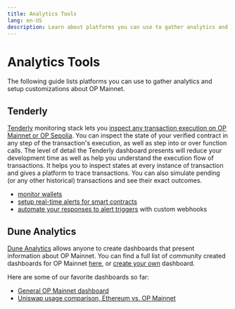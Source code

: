 ```yaml
---
title: Analytics Tools
lang: en-US
description: Learn about platforms you can use to gather analytics and setup customizations about OP Mainnet.
---
```



# Analytics Tools

The following guide lists platforms you can use to gather analytics and setup customizations about OP Mainnet.

## Tenderly

[Tenderly](https://tenderly.co/) monitoring stack lets you [inspect any transaction execution on OP Mainnet or OP Sepolia](https://docs.tenderly.co/debugger/how-to-use-tenderly-debugger).
You can inspect the state of your verified contract in any step of the transaction's execution, as well as step into or over function calls.
The level of detail the Tenderly dashboard presents will reduce your development time as well as help you understand the execution flow of transactions.
It helps you to inspect states at every instance of transaction and gives a platform to trace transactions. You can also simulate pending (or any other historical) transactions and see their exact outcomes.

*   [monitor wallets](https://blog.tenderly.co/how-to-monitor-ethereum-wallets/)
*   [setup real-time alerts for smart contracts](https://blog.tenderly.co/how-to-set-up-real-time-alerting-for-smart-contracts-with-tenderly/)
*   [automate your responses to alert triggers](https://blog.tenderly.co/tenderly-alert-webhooks/) with custom webhooks

## Dune Analytics

[Dune Analytics](https://dune.com) allows anyone to create dashboards that present information about OP Mainnet.
You can find a full list of community created dashboards for OP Mainnet [here](https://dune.com/browse/dashboards?q=optimism), or [create your own](https://docs.dune.com/#queries) dashboard.

Here are some of our favorite dashboards so far:

*   [General OP Mainnet dashboard](https://dune.com/Marcov/Optimism-Ethereum)
*   [Uniswap usage comparison, Ethereum vs. OP Mainnet](https://dune.com/msilb7/Uniswap-v3-Usage-Comparison-on-Ethereum-vs-Optimism-\(OVM-2.0\))
